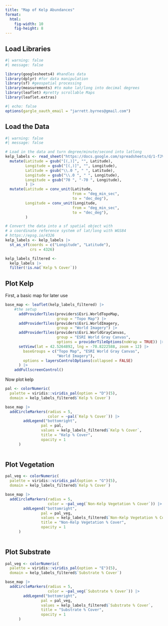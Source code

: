 ```yaml
---
title: "Map of Kelp Abundances"
format: 
  html:
    fig-width: 10
    fig-height: 8
---
```


## Load Libraries

```r
#| warning: false
#| message: false

library(googlesheets4) #handles data
library(dplyr) #for data manipulation
library(sf) #geospatial processing
library(measurements) #to make lat/long into decimal degrees
library(leaflet) #pretty scrollable Maps
library(leaflet.extras)
```

```r
#| echo: false
options(gargle_oauth_email = "jarrett.byrnes@gmail.com")
```

## Load the Data

```r
#| warning: false
#| message: false

# Load in the data and turn degree/minute/second into latlong
kelp_labels <- read_sheet("https://docs.google.com/spreadsheets/d/1-fJVqQ6jRDgsIIi4C9FggdzqTQY2GRCy3Ic_pqtnhTs/edit?usp=sharing") |>
  mutate(Latitude = gsub("[(,)]", "", Latitude),
         Longitude = gsub("[(,)]", "", Longitude),
         Latitude = gsub("\\.0 ", " ", Latitude),
         Longitude = gsub("\\.0 ", " ", Longitude),
         Longitude = gsub("70 ", "-70 ", Longitude),
         ) |>
  mutate(Latitude = conv_unit(Latitude, 
                              from = "deg_min_sec", 
                              to = "dec_deg"),
         Longitude = conv_unit(Longitude, 
                              from = "deg_min_sec", 
                              to = "dec_deg"),
         )

# Convert the data into a sf spatial object with
# a coordinate reference system of lat/long with WGS84 
# https://epsg.io/4326
kelp_labels <- kelp_labels |>
  st_as_sf(coords = c("Longitude", "Latitude"),
           crs = 4326)

kelp_labels_filtered <- 
  kelp_labels |>
  filter(!is.na(`Kelp % Cover`))
```

## Plot Kelp

First, a basic map for later use
```r
base_map <- leaflet(kelp_labels_filtered) |>
    #the setup
      addProviderTiles(providers$Esri.WorldTopoMap, 
                       group = "Topo Map") |>
      addProviderTiles(providers$Esri.WorldImagery, 
                       group = "World Imagery") |>
      addProviderTiles(providers$Esri.WorldGrayCanvas, 
                       group = "ESRI World Gray Canvas",
                       options = providerTileOptions(noWrap = TRUE)) |>
      setView(lat = 42.5264892, lng = -70.8222588, zoom = 12) |>       addLayersControl(
        baseGroups = c("Topo Map", "ESRI World Gray Canvas", 
                       "World Imagery"),
        options = layersControlOptions(collapsed = FALSE)
      ) |>
    addFullscreenControl()

```

Now plot kelp

```r
pal <- colorNumeric(
  palette = viridis::viridis_pal(option = "D")(5),
  domain = kelp_labels_filtered$`Kelp % Cover`)

base_map |>
  addCircleMarkers(radius = 5,
                   color = ~pal(`Kelp % Cover`)) |>
        addLegend("bottomright",
                pal = pal,
                values = kelp_labels_filtered$`Kelp % Cover`,
                title = "Kelp % Cover",
                opacity = 1
      ) 
  
```


## Plot Vegetation


```r
pal_veg <- colorNumeric(
  palette = viridis::viridis_pal(option = "G")(5),
  domain = kelp_labels_filtered$`Kelp % Cover`)

base_map |>
  addCircleMarkers(radius = 5,
                   color = ~pal_veg(`Non-Kelp Vegetation % Cover`)) |>
        addLegend("bottomright",
                pal = pal_veg,
                values = kelp_labels_filtered$`Non-Kelp Vegetation % Cover`,
                title = "Non-Kelp Vegetation % Cover",
                opacity = 1
      ) 
  
```

## Plot Substrate


```r
pal_veg <- colorNumeric(
  palette = viridis::viridis_pal(option = "E")(5),
  domain = kelp_labels_filtered$`Substrate % Cover`)

base_map |>
  addCircleMarkers(radius = 5,
                   color = ~pal_veg(`Substrate % Cover`)) |>
        addLegend("bottomright",
                pal = pal_veg,
                values = kelp_labels_filtered$`Substrate % Cover`,
                title = "Substrate % Cover",
                opacity = 1
      ) 
  
```